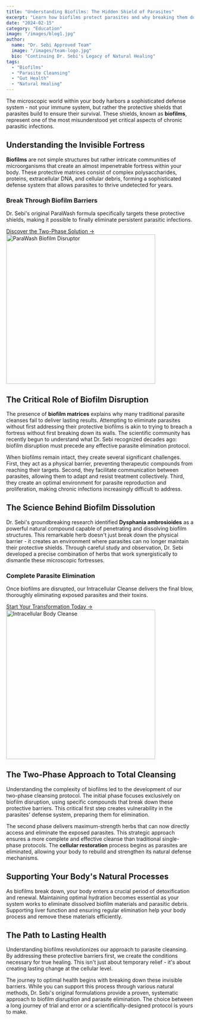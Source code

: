 ```yaml
---
title: "Understanding Biofilms: The Hidden Shield of Parasites"
excerpt: "Learn how biofilms protect parasites and why breaking them down is crucial for effective cleansing."
date: "2024-02-15"
category: "Education"
image: "/images/blog1.jpg"
author:
  name: "Dr. Sebi Approved Team"
  image: "/images/team-logo.jpg"
  bio: "Continuing Dr. Sebi's Legacy of Natural Healing"
tags:
  - "Biofilms"
  - "Parasite Cleansing"
  - "Gut Health"
  - "Natural Healing"
---
```


The microscopic world within your body harbors a sophisticated defense system - not your immune system, but rather the protective shields that parasites build to ensure their survival. These shields, known as **biofilms**, represent one of the most misunderstood yet critical aspects of chronic parasitic infections.

## Understanding the Invisible Fortress

**Biofilms** are not simple structures but rather intricate communities of microorganisms that create an almost impenetrable fortress within your body. These protective matrices consist of complex polysaccharides, proteins, extracellular DNA, and cellular debris, forming a sophisticated defense system that allows parasites to thrive undetected for years.

<div className="product-showcase my-12 p-8 bg-accent/5 rounded-3xl shadow-sm">
  <div className="flex flex-col md:flex-row items-center gap-8">
    <div className="flex-1 space-y-4">
      <h3 className="text-2xl font-bold">Break Through Biofilm Barriers</h3>
      <p className="text-muted-foreground text-lg">Dr. Sebi's original ParaWash formula specifically targets these protective shields, making it possible to finally eliminate persistent parasitic infections.</p>
      <a href="/#solution" className="inline-flex items-center text-primary hover:underline mt-4 text-lg font-medium">
        Discover the Two-Phase Solution →
      </a>
    </div>
    <div className="w-64 md:w-80 transform hover:scale-105 transition-transform duration-300">
      <img
        src="/images/a-professional-product-photograph-of-a-w_zeo86TvIQFau7gWgbBC4-w_CZQgJHF8T3a9i_QJIFkMfQ-removebg-preview.png"
        alt="ParaWash Biofilm Disruptor"
        width="400"
        height="400"
        className="w-full h-auto"
      />
    </div>
  </div>
</div>

## The Critical Role of Biofilm Disruption

The presence of **biofilm matrices** explains why many traditional parasite cleanses fail to deliver lasting results. Attempting to eliminate parasites without first addressing their protective biofilms is akin to trying to breach a fortress without first breaking down its walls. The scientific community has recently begun to understand what Dr. Sebi recognized decades ago: biofilm disruption must precede any effective parasite elimination protocol.

When biofilms remain intact, they create several significant challenges. First, they act as a physical barrier, preventing therapeutic compounds from reaching their targets. Second, they facilitate communication between parasites, allowing them to adapt and resist treatment collectively. Third, they create an optimal environment for parasite reproduction and proliferation, making chronic infections increasingly difficult to address.

## The Science Behind Biofilm Dissolution

Dr. Sebi's groundbreaking research identified **Dysphania ambrosioides** as a powerful natural compound capable of penetrating and dissolving biofilm structures. This remarkable herb doesn't just break down the physical barrier - it creates an environment where parasites can no longer maintain their protective shields. Through careful study and observation, Dr. Sebi developed a precise combination of herbs that work synergistically to dismantle these microscopic fortresses.

<div className="product-showcase my-12 p-8 bg-accent/5 rounded-3xl shadow-sm">
  <div className="flex flex-col md:flex-row items-center gap-8">
    <div className="flex-1 space-y-4">
      <h3 className="text-2xl font-bold">Complete Parasite Elimination</h3>
      <p className="text-muted-foreground text-lg">Once biofilms are disrupted, our Intracellular Cleanse delivers the final blow, thoroughly eliminating exposed parasites and their toxins.</p>
      <a href="/#order" className="inline-flex items-center text-primary hover:underline mt-4 text-lg font-medium">
        Start Your Transformation Today →
      </a>
    </div>
    <div className="w-64 md:w-80 transform hover:scale-105 transition-transform duration-300">
      <img
        src="/images/cellular.png"
        alt="Intracellular Body Cleanse"
        width="400"
        height="400"
        className="w-full h-auto"
      />
    </div>
  </div>
</div>

## The Two-Phase Approach to Total Cleansing

Understanding the complexity of biofilms led to the development of our two-phase cleansing protocol. The initial phase focuses exclusively on biofilm disruption, using specific compounds that break down these protective barriers. This critical first step creates vulnerability in the parasites' defense system, preparing them for elimination.

The second phase delivers maximum-strength herbs that can now directly access and eliminate the exposed parasites. This strategic approach ensures a more complete and effective cleanse than traditional single-phase protocols. The **cellular restoration** process begins as parasites are eliminated, allowing your body to rebuild and strengthen its natural defense mechanisms.

## Supporting Your Body's Natural Processes

As biofilms break down, your body enters a crucial period of detoxification and renewal. Maintaining optimal hydration becomes essential as your system works to eliminate dissolved biofilm materials and parasitic debris. Supporting liver function and ensuring regular elimination help your body process and remove these materials efficiently.

## The Path to Lasting Health

Understanding biofilms revolutionizes our approach to parasite cleansing. By addressing these protective barriers first, we create the conditions necessary for true healing. This isn't just about temporary relief - it's about creating lasting change at the cellular level.

The journey to optimal health begins with breaking down these invisible barriers. While you can support this process through various natural methods, Dr. Sebi's original formulations provide a proven, systematic approach to biofilm disruption and parasite elimination. The choice between a long journey of trial and error or a scientifically-designed protocol is yours to make.

<HiddenParasiteCTA variant="inline" /> 